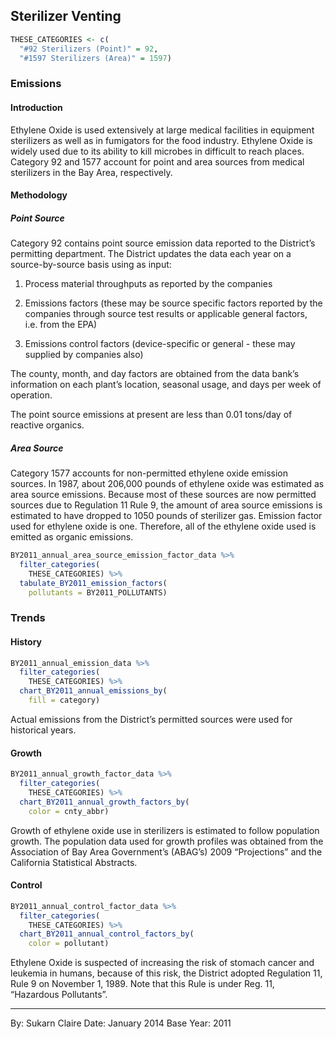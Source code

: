 ## Sterilizer Venting

```r
THESE_CATEGORIES <- c(
  "#92 Sterilizers (Point)" = 92,
  "#1597 Sterilizers (Area)" = 1597)
```

### Emissions

#### Introduction {-}

Ethylene Oxide is used extensively at large medical facilities in equipment sterilizers as well as in fumigators for the food industry. Ethylene Oxide is widely used due to its ability to kill microbes in difficult to reach places. Category 92 and 1577 account for point and area sources from medical sterilizers in the Bay Area, respectively.

#### Methodology {-}

##### Point Source {-}

Category 92 contains point source emission data reported to the District's permitting department. The District updates the data each year on a source-by-source basis using as input:

1. Process material throughputs as reported by the companies

2. Emissions factors (these may be source specific factors reported by the companies through source test results or applicable general factors, i.e. from the EPA)

3. Emissions control factors (device-specific or general - these may supplied by companies also)

The county, month, and day factors are obtained from the data bank's information on each plant's location, seasonal usage, and days per week of operation.

The point source emissions at present are less than 0.01 tons/day of reactive organics. 

##### Area Source {-}

Category 1577 accounts for non-permitted ethylene oxide emission sources. In 1987, about 206,000 pounds of ethylene oxide was estimated as area source emissions. Because most of these sources are now permitted sources due to Regulation 11 Rule 9, the amount of area source emissions is estimated to have dropped to 1050 pounds of sterilizer gas. Emission factor used for ethylene oxide is one. Therefore, all of the ethylene oxide used is emitted as organic emissions.

```r
BY2011_annual_area_source_emission_factor_data %>%
  filter_categories(
    THESE_CATEGORIES) %>%
  tabulate_BY2011_emission_factors(
    pollutants = BY2011_POLLUTANTS)
```

### Trends

#### History {-}

```r
BY2011_annual_emission_data %>%
  filter_categories(
    THESE_CATEGORIES) %>%
  chart_BY2011_annual_emissions_by(
    fill = category) 
```

Actual emissions from the District’s permitted sources were used for historical years.

#### Growth {-}

```r
BY2011_annual_growth_factor_data %>%
  filter_categories(
    THESE_CATEGORIES) %>%
  chart_BY2011_annual_growth_factors_by(
    color = cnty_abbr) 
```

Growth of ethylene oxide use in sterilizers is estimated to follow population growth. The population data used for growth profiles was obtained from the Association of Bay Area Government's (ABAG’s) 2009 "Projections" and the California Statistical Abstracts.

#### Control {-}

```r
BY2011_annual_control_factor_data %>%
  filter_categories(
    THESE_CATEGORIES) %>%
  chart_BY2011_annual_control_factors_by(
    color = pollutant)
```

Ethylene Oxide is suspected of increasing the risk of stomach cancer and leukemia in humans, because of this risk, the District adopted Regulation 11, Rule 9 on November 1, 1989. Note that this Rule is under Reg. 11, "Hazardous Pollutants".

***

By: Sukarn Claire 
Date: January 2014 
Base Year: 2011
